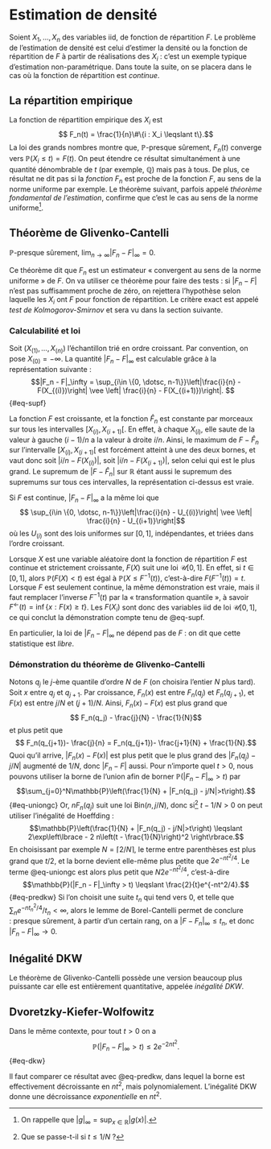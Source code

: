 # Estimation de densité

Soient $X_1, \dotsc, X_n$ des variables iid, de fonction de répartition $F$. Le problème de l'estimation de densité est celui d'estimer la densité ou la fonction de répartition de $F$ à partir de réalisations des $X_i$ : c'est un exemple typique d'estimation non-paramétrique. Dans toute la suite, on se placera dans le cas où la fonction de répartition est *continue*. 

## La répartition empirique 

La fonction de répartition empirique des $X_i$ est
$$ F_n(t) = \frac{1}{n}\#\{i : X_i \leqslant t\}.$$
La loi des grands nombres montre que, $\mathbb{P}$-presque sûrement, $F_n(t)$ converge vers $\mathbb{P}(X_i \leqslant t)=F(t)$. On peut étendre ce résultat simultanément à une quantité dénombrable de $t$ (par exemple, $\mathbb{Q}$) mais pas à tous. De plus, ce résultat ne dit pas si la *fonction* $F_n$ est proche de la fonction $F$, au sens de la norme uniforme par exemple. Le théorème suivant, parfois appelé *théorème fondamental de l'estimation*, confirme que c'est le cas au sens de la norme uniforme^[On rappelle que $|g|_\infty = \sup_{x\in\mathbb{R}}|g(x)|$.]. 

:::{#thm-glivenko}

## Théorème de Glivenko-Cantelli

$\mathbb{P}$-presque sûrement, $\lim_{n\to \infty}|F_n - F|_\infty = 0$. 

:::

Ce théorème dit que $F_n$ est un estimateur « convergent au sens de la norme uniforme » de $F$. On va utiliser ce théorème pour faire des tests : si $|F_n - F|$ n'est pas suffisamment proche de zéro, on rejettera l'hypothèse selon laquelle les $X_i$ ont $F$ pour fonction de répartition. Le critère exact est appelé *test de Kolmogorov-Smirnov* et sera vu dans la section suivante. 

### Calculabilité et loi  {.unnumbered}

Soit $(X_{(1)}, \dotsc, X_{(n)})$ l'échantillon trié en ordre croissant. Par convention, on pose $X_{(0)} = -\infty$. La quantité $|F_n - F|_\infty$ est calculable grâce à la représentation suivante : 
$$|F_n - F|_\infty = \sup_{i\in \{0, \dotsc, n-1\}}\left|\frac{i}{n} - F(X_{(i)})\right| \vee \left| \frac{i}{n} - F(X_{(i+1)})\right|. $${#eq-supf}

:::{.proof}

La fonction $F$ est croissante, et la fonction $\hat{F}_n$ est constante par morceaux sur tous les intervalles $[X_{(i)}, X_{(i+1)}[$. En effet, à chaque $X_{(i)}$, elle saute de la valeur à gauche $(i-1)/n$ a la valeur à droite $i/n$. Ainsi, le maximum de $F - \hat{F}_n$ sur l'intervalle $[X_{(i)}, X_{(i+1)}[$ est forcément atteint à une des deux bornes, et vaut donc soit $|i/n - F(X_{(i)})|$, soit $|i/n - F(X_{(i+1)})|$, selon celui qui est le plus grand. Le supremum de $|F - \hat{F}_n|$ sur $\mathbb{R}$ étant aussi le supremum des supremums sur tous ces intervalles, la représentation ci-dessus est vraie. 

:::


:::{#lem-gc}

Si $F$ est continue, $|F_n - F|_\infty$ a la même loi que 
$$ \sup_{i\in \{0, \dotsc, n-1\}}\left|\frac{i}{n} - U_{(i)}\right| \vee \left| \frac{i}{n} - U_{(i+1)}\right|$$
où les $U_{(i)}$ sont des lois uniformes sur $[0,1]$, indépendantes, et triées dans l'ordre croissant. 

:::

:::{.proof}
Lorsque $X$ est une variable aléatoire dont la fonction de répartition $F$ est continue et strictement croissante, $F(X)$ suit une loi $\mathscr{U}[0,1]$. En effet, si $t\in [0,1]$, alors $\mathbb{P}(F(X)<t)$ est égal à $\mathbb{P}(X \leqslant F^{-1}(t))$, c'est-à-dire $F(F^{-1}(t)) = t$. Lorsque $F$ est seulement continue, la même démonstration est vraie, mais il faut remplacer l'inverse $F^{-1}(t)$ par la « transformation quantile », à savoir $F^{\leftarrow}(t) = \inf\{x : F(x)\geqslant t\}$. Les $F(X_i)$ sont donc des variables iid de loi $\mathscr{U}[0,1]$, ce qui conclut la démonstration compte tenu de @eq-supf. 

:::

En particulier, la loi de $|F_n - F|_\infty$ ne dépend pas de $F$ : on dit que cette statistique est *libre*. 


### Démonstration du théorème de Glivenko-Cantelli {.unnumbered}

Notons $q_j$ le $j$-ème quantile d'ordre $N$ de $F$ (on choisira l'entier $N$ plus tard). Soit $x$ entre $q_j$ et $q_{j+1}$. Par croissance, $F_n(x)$ est entre $F_n(q_j)$ et  $F_n(q_{j+1})$, et $F(x)$ est entre $j/N$ et $(j+1)/N$. Ainsi, $F_n(x) - F(x)$ est plus grand que 
$$ F_n(q_j) - \frac{j}{N} - \frac{1}{N}$$
et plus petit que 
$$ F_n(q_{j+1})- \frac{j}{n} = F_n(q_{j+1})- \frac{j+1}{N}  + \frac{1}{N}.$$
Quoi qu'il arrive, $|F_n(x) - F(x)|$ est plus petit que le plus grand des $|F_n(q_j) - j/N|$ augmenté de $1/N$, donc $|F_n - F|$ aussi. Pour n'importe quel $t>0$, nous pouvons utiliser la borne de l'union afin de borner $\mathbb{P}(|F_n - F|_\infty > t)$ par  $$\sum_{j=0}^N\mathbb{P}\left(\frac{1}{N} + |F_n(q_j) - j/N|>t\right).$${#eq-uniongc}
Or, $nF_n(q_j)$ suit une loi $\mathrm{Bin}(n, j/N)$, donc si^[Que se passe-t-il si $t\leqslant 1/N$ ?]  $t-1/N>0$ on peut utiliser l'inégalité de Hoeffding : 
$$\mathbb{P}\left(\frac{1}{N} + |F_n(q_j) - j/N|>t\right) \leqslant 2\exp\left\lbrace - 2 n\left(t - \frac{1}{N}\right)^2 \right\rbrace.$$
En choisissant par exemple $N = \lceil 2/N\rceil$, le terme entre parenthèses est plus grand que $t/2$, et la borne devient elle-même plus petite que $2e^{-nt^2/4}$. 
Le terme @eq-uniongc est alors plus petit que $N 2e^{-nt^2/4}$, c'est-à-dire 
$$\mathbb{P}(|F_n - F|_\infty > t) \leqslant \frac{2}{t}e^{-nt^2/4}.$${#eq-predkw}
Si l'on choisit une suite $t_n$ qui tend vers 0, et telle que $\sum_n e^{-nt_n^2/4}/t_n < \infty$, alors le lemme de Borel-Cantelli permet de conclure : presque sûrement, à partir d'un certain rang, on a $|F - F_n|_\infty \leqslant t_n$, et donc $|F_n - F|_\infty \to 0$. 

## Inégalité DKW


Le théorème de Glivenko-Cantelli possède une version beaucoup plus puissante car elle est entièrement quantitative, appelée *inégalité DKW*. 

:::{#thm-DKW}

## Dvoretzky-Kiefer-Wolfowitz
Dans le même contexte, pour tout $t>0$ on a 
$$\mathbb{P}(|F_n - F|_\infty > t) \leqslant 2e^{-2nt^2}.$${#eq-dkw}

:::

Il faut comparer ce résultat avec @eq-predkw, dans lequel la borne est effectivement décroissante en $nt^2$, mais polynomialement. L'inégalité DKW donne une décroissance *exponentielle* en $nt^2$. 
